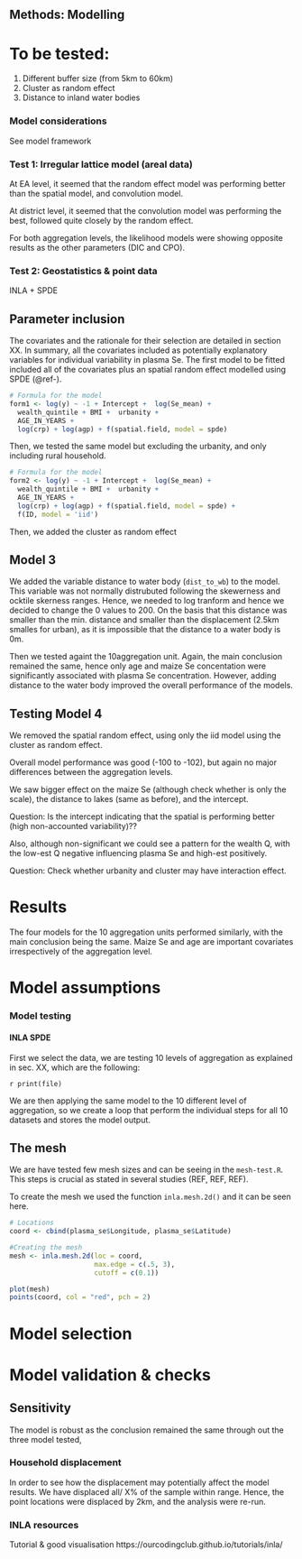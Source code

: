 
## Methods: Modelling

# To be tested:

1) Different buffer size (from 5km to 60km)
2) Cluster as random effect
3) Distance to inland water bodies 

### Model considerations

See model framework


### Test 1: Irregular lattice model (areal data)

At EA level, it seemed that the random effect model was performing better than the spatial model, and convolution model.

At district level, it seemed that the convolution model was performing the best, followed quite closely by the random effect. 

For both aggregation levels, the likelihood models were showing opposite results as the other parameters (DIC and CPO). 

### Test 2: Geostatistics & point data

INLA + SPDE 

## Parameter inclusion


The covariates and the rationale for their selection are detailed in section XX. In summary, all the covariates included as potentially explanatory variables for individual variability in plasma Se. The first model to be fitted included all of the covariates plus an spatial random effect modelled using SPDE (@ref-).


```r

# Formula for the model
form1 <- log(y) ~ -1 + Intercept +  log(Se_mean) +
  wealth_quintile + BMI +  urbanity + 
  AGE_IN_YEARS +
  log(crp) + log(agp) + f(spatial.field, model = spde) 


```


Then, we tested the same model but excluding the urbanity, and only including rural household. 

```r

# Formula for the model
form2 <- log(y) ~ -1 + Intercept +  log(Se_mean) +
  wealth_quintile + BMI +  urbanity + 
  AGE_IN_YEARS +
  log(crp) + log(agp) + f(spatial.field, model = spde) +
  f(ID, model = 'iid')


```

Then, we added the cluster as random effect

## Model 3

We added the variable distance to water body (`dist_to_wb`) to the model. This variable was not normally distrubuted following the skewerness and ocktile skerness ranges. Hence, we needed to log tranform and hence we decided to change the 0 values to 200. On the basis that this distance was smaller than the min. distance and smaller than the displacement (2.5km smalles for urban), as it is impossible that the distance to a water body is 0m. 

Then we tested againt the 10aggregation unit. Again, the main conclusion remained the same, hence only age and maize Se concentation were significantly associated with plasma Se concentration. However, adding distance to the water body improved the overall performance of the models. 

## Testing Model 4

We removed the spatial random effect, using only the iid model using the cluster as random effect. 

Overall model performance was good (-100 to -102), but again no major differences between the aggregation levels. 

We saw bigger effect on the maize Se (although check whether is only the scale), the distance to lakes (same as before), and the intercept. 

Question: Is the intercept indicating that the spatial is performing better (high non-accounted variability)??

Also, although non-significant we could see a pattern for the wealth Q, with the low-est Q negative influencing plasma Se and high-est positively.

Question: Check whether urbanity and cluster may have interaction effect. 


# Results

The four models for the 10 aggregation units performed similarly, with the main conclusion being the same. Maize Se and age are important covariates irrespectively of the aggregation level. 




# Model assumptions

### Model testing

#### INLA SPDE

First we select the data, we are testing 10 levels of aggregation as explained in sec. XX, which are the following:

`r print(file)`

We are then applying the same model to the 10 different level of aggregation, so we create a loop that perform the individual steps for all 10 datasets and stores the model output. 


## The mesh

We are have tested few mesh sizes and can be seeing in the `mesh-test.R`. This steps is crucial as stated in several studies (REF, REF, REF).

To create the mesh we used the function `inla.mesh.2d()` and it can be seen here.

```r

# Locations
coord <- cbind(plasma_se$Longitude, plasma_se$Latitude)

#Creating the mesh
mesh <- inla.mesh.2d(loc = coord, 
                     max.edge = c(.5, 3), 
                     cutoff = c(0.1))

plot(mesh)
points(coord, col = "red", pch = 2)

```




# Model selection


# Model validation & checks


## Sensitivity

The model is robust as the conclusion remained the same through out the three model tested, 

### Household displacement

In order to see how the displacement may potentially affect the model results. We have displaced all/ X% of the sample within range. Hence, the point locations were displaced by 2km, and the analysis were re-run. 


### INLA resources

Tutorial & good visualisation
https://ourcodingclub.github.io/tutorials/inla/




